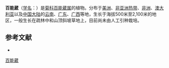 {{Speciesbox
| name = 百能葳
| status = 
| status_system = 
| image = 
| genus = Blainvillea
| species = acmella
| authority = (L.) Philipson
}}

'''百能葳'''（[[学名|学名]]：{{lang|la|''Blainvillea acmella''}}）是[[菊科|菊科]][[百能葳属|百能葳属]]的植物。分布于[[美洲|美洲]]、[[非亚洲热带|非亚洲热带]]、[[非洲|非洲]]、[[澳大利亚|澳大利亚]]以及[[中国大陆|中国大陆]]的[[云南|云南]]、[[广东|广东]]、[[广西|广西]]等地，生长于海拔500米至2,100米的地区，一般生长在疏林中和山顶斜坡草地上，目前尚未由人工引种栽培。

== 参考文献 ==
<div class="references-small">
* {{cite web| url =http://www.bioinfo.cn/db05/KmzwSpecies.php?action=view&id=4326| title =百能葳| work =《中国高等植物数据库全库》| publisher =中国科学院微生物研究所| author =昆明植物研究所| accessdate =2009-02-25| deadurl =yes| archiveurl =https://web.archive.org/web/20160305065650/http://www.bioinfo.cn/db05/KmzwSpecies.php?action=view&id=4326| archivedate =2016年3月5日| df =}}
</div>
{{Taxonbar|from=Q15231067}}

[[Category:百能葳属|百能葳]]


{{植物小作品}}